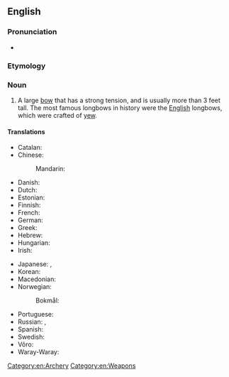 ==English==
{{wikipedia}}

===Pronunciation===
* {{a|UK}} {{IPA|/ˈlɒŋbəʊ/|lang=en}}

===Etymology===
{{compound|en|long|bow}}

===Noun===
{{en-noun}}

# A large [[bow]] that has a strong tension, and is usually more than 3 feet tall. The most famous longbows in history were the [[English]] longbows, which were crafted of [[yew]].

====Translations====
{{trans-top|large bow}}
* Catalan: {{t|ca|arc llarg|m}}
* Chinese:
*: Mandarin: {{t|cmn|長弓|sc=Laoo}}
* Danish: {{t|da|langbue|c}}
* Dutch: {{t|nl|langboog|m}}
* Estonian: {{t|et|pikkvibu}}
* Finnish: {{t+|fi|pitkäjousi}}
* French: {{t|fr|arc long anglais|m}}
* German: {{t|de|langbogen|m}}
* Greek: {{t+|el|τόξο|n}}
* Hebrew: {{t|he|קשת ארוכה|f|tr=keshet aruka}}
* Hungarian: {{t|hu|hosszúíj}}
* Irish: {{t|ga|bogha fada}}
{{trans-mid}}
* Japanese: {{t+|ja|弓|tr=ゆみ, yumi|sc=Jpan}}, {{t|ja|ロングボウ|sc=Jpan}}
* Korean: {{t|ko|장궁|sc=Cyrl}}
* Macedonian: {{t|mk|долг лак|sc=Jpan}}
* Norwegian:
*: Bokmål: {{t|nb|langbue|m}}
* Portuguese: {{t|pt|arco longo|m}}
* Russian: {{t|ru|[[большо́й]] [[лук]]|m}}, {{t+|ru|лук|m}}
* Spanish: {{t|es|arco largo|m}}
* Swedish: {{t|sv|långbåge|c}}
* Võro: {{t|vro|pikkvibu}}
* Waray-Waray: {{t|war|halaba nga pana}}
{{trans-bottom}}

[[Category:en:Archery]]
[[Category:en:Weapons]]